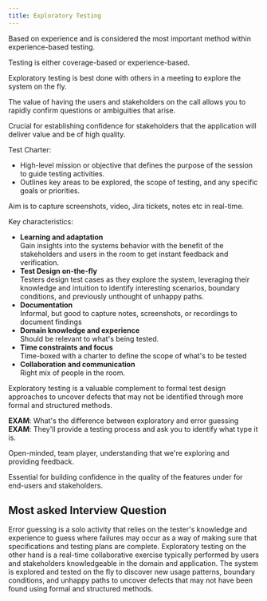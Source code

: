 ```yaml
---
title: Exploratory Testing
---
```



Based on experience and is considered the most important method within experience-based testing.

Testing is either coverage-based or experience-based.

Exploratory testing is best done with others in a meeting to explore the system on the fly.

The value of having the users and stakeholders on the call allows you to rapidly confirm questions or ambiguities that arise.

Crucial for establishing confidence for stakeholders that the application will deliver value and be of high quality.

Test Charter:
- High-level mission or objective that defines the purpose of the session to guide testing activities.
- Outlines key areas to be explored, the scope of testing, and any specific goals or priorities.

Aim is to capture screenshots, video, Jira tickets, notes etc in real-time.

Key characteristics:

- **Learning and adaptation**  
Gain insights into the systems behavior with the benefit of the stakeholders and users in the room to get instant feedback and verification.
- **Test Design on-the-fly**  
Testers design test cases as they explore the system, leveraging their knowledge and intuition to identify interesting scenarios, boundary conditions, and previously unthought of unhappy paths.
- **Documentation**  
Informal, but good to capture notes, screenshots, or recordings to document findings
- **Domain knowledge and experience**  
Should be relevant to what's being tested.
- **Time constraints and focus**  
Time-boxed with a charter to define the scope of what's to be tested
- **Collaboration and communication**  
Right mix of people in the room. 

Exploratory testing is a valuable complement to formal test design approaches to uncover defects that may not be identified through more formal and structured methods.

**EXAM**: What's the difference between exploratory and error guessing
**EXAM**: They'll provide a testing process and ask you to identify what type it is.

Open-minded, team player, understanding that we're exploring and providing feedback.

Essential for building confidence in the quality of the features under for end-users and stakeholders.


## Most asked Interview Question

<FAQList title="FAQs">
  <FAQ title="What's the difference between error guessing and exploratory testing?">
    Error guessing is a solo activity that relies on the tester's knowledge and experience to guess where failures may occur as a way of making sure that specifications and testing plans are complete.  
    Exploratory testing on the other hand is a real-time collaborative exercise typically performed by users and stakeholders knowledgeable in the domain and application. The system is explored and tested on the fly to discover new usage patterns, boundary conditions, and unhappy paths to uncover defects that may not have been found using formal and structured methods.
  </FAQ>
</FAQList>